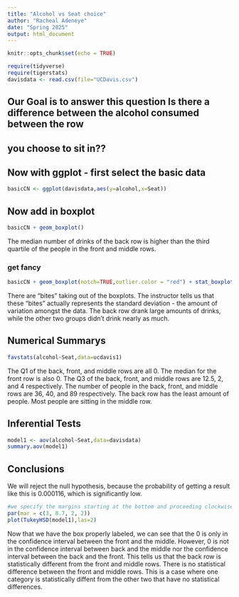 ```yaml
---
title: "Alcohol vs Seat choice"
author: "Racheal Adeneye"
date: "Spring 2025"
output: html_document
---
```


```r
knitr::opts_chunk$set(echo = TRUE)
```

```r
require(tidyverse)
require(tigerstats)
davisdata <- read.csv(file="UCDavis.csv")
```
## Our Goal is to answer this question Is there a difference between the alcohol consumed between the row
## you choose to sit in??

## Now with ggplot - first select the basic data

```r
basicCN <- ggplot(davisdata,aes(y=alcohol,x=Seat))
```
## Now add in boxplot

```r
basicCN + geom_boxplot()
```

The median number of drinks of the back row is higher than the third quartile of the people in the front and middle rows.
  
### get fancy  

```r
basicCN + geom_boxplot(notch=TRUE,outlier.color = "red") + stat_boxplot(geom ='errorbar') + labs(title="Fancy notch boxplot \n with 2 lines")
```

There are "bites" taking out of the boxplots. The instructor tells us that these "bites" actually represents the standard deviation - the amount of variation amongst the data. The back row drank large amounts of drinks, while the other two groups didn't drink nearly as much.

## Numerical Summarys 

```r
favstats(alcohol~Seat,data=ucdavis1)
```
  The Q1 of the back, front, and middle rows are all 0. The median for the front row is also 0. The Q3 of the back, front, and middle rows are 12.5, 2, and 4 respectively. The number of people in the back, front, and middle rows are 36, 40, and 89 respectively. The back row has the least amount of people. Most people are sitting in the middle row.
  
## Inferential Tests

```r
model1 <- aov(alcohol~Seat,data=davisdata)
summary.aov(model1)
```

## Conclusions
  We will reject the null hypothesis, because the probability of getting a result like this is 0.000116, which is significantly low.
  
```r
#we specify the margins starting at the bottom and proceeding clockwise - thus 8.7 is the left side margin to hold the names of the factors
par(mar = c(3, 8.7, 2, 2))
plot(TukeyHSD(model1),las=2)
```

  Now that we have the box properly labeled, we can see that the 0 is only in the confidence interval between the front and the middle. However, 0 is not in the confidence interval between back and the middle nor the confidence interval between the back and the front. This tells us that the back row is statistically different from the front and middle rows. There is no statistical difference between the front and middle rows. This is a case where one category is statistically diffent from the other two that have no statistical differences.
